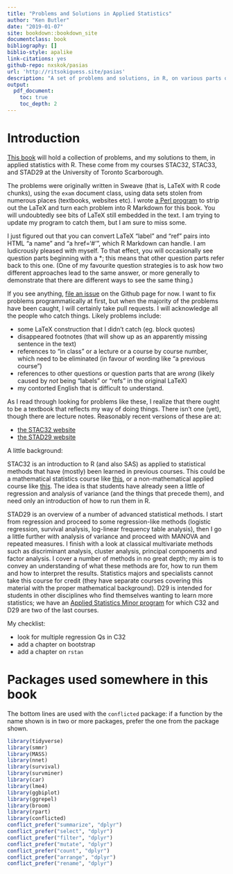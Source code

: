 ```yaml
---
title: "Problems and Solutions in Applied Statistics"
author: "Ken Butler"
date: "2019-01-07"
site: bookdown::bookdown_site
documentclass: book
bibliography: []
biblio-style: apalike
link-citations: yes
github-repo: nxskok/pasias
url: 'http://ritsokiguess.site/pasias'
description: "A set of problems and solutions, in R, on various parts of applied statistics"
output:
  pdf_document:
    toc: true
    toc_depth: 2
---
```


# Introduction


[This book](http://ritsokiguess.site/pasias/) will hold a collection
of problems, and my solutions to them, in applied statistics with
R. These come from my courses STAC32, STAC33, and STAD29 at the University of
Toronto Scarborough. 

The problems were originally written in Sweave (that is, LaTeX with R
code chunks), using the `exam` document class, using data sets stolen
from numerous places (textbooks, websites etc).  I wrote [a Perl
program](https://raw.githubusercontent.com/nxskok/pasias/master/convert.pl)
to strip out the LaTeX and turn each problem into R Markdown for this
book. You will undoubtedly see bits of LaTeX still embedded in the
text. I am trying to update my program to catch them, but I am sure to
miss some. 

I just figured out that you can convert LaTeX "label" and "ref" pairs
into HTML "a name" and "a href='#'", which R Markdown can handle. I am
ludicrously pleased with myself. To that effect, you will occasionally
see question parts beginning with a *; this means that other question
parts refer back to this one. (One of my favourite question strategies
is to ask how two different approaches lead to the same answer, or
more generally to demonstrate that there are different ways to see the
same thing.)

If you see anything, [file an
issue](https://github.com/nxskok/pasias/issues) on the Github page for
now. I want to fix problems programmatically at first, but when the
majority of the problems have been caught, I will certainly take pull
requests. I will acknowledge all the people who catch things. Likely
problems include:

- some LaTeX construction that I didn't catch (eg. block quotes)
- disappeared footnotes (that will show up as an apparently missing sentence in the text)
- references to "in class" or a lecture or a course by course number, which need to be eliminated (in favour of wording like "a previous course")
- references to other questions or question parts that are *wrong* (likely caused by *not* being "labels" or "refs" in the original LaTeX)
- my contorted English that is difficult to understand.

As I read through looking for problems like these, I realize that
there ought to be a textbook that reflects my way of doing
things. There isn't one (yet), though there are lecture
notes. Reasonably recent versions of these are at:

- [the STAC32 website](http://www.utsc.utoronto.ca/~butler/c32/notes/slides.pdf)
- [the STAD29 website](https://www.utsc.utoronto.ca/~butler/d29/slides-sw.pdf)

A little background:

STAC32 is an introduction to R (and also SAS) as
applied to statistical methods that have (mostly) been learned in
previous courses. This could be a mathematical statistics course like
[this](https://utsc.calendar.utoronto.ca/course/stab57h3), or a
non-mathematical applied course like
[this](https://utsc.calendar.utoronto.ca/course/stab27h3). The idea is
that students have already seen a little of regression and analysis of
variance (and the things that precede them), and need only an
introduction of how to run them in R.

STAD29 is an overview of a number of advanced statistical methods. I
start from regression and proceed to some regression-like methods
(logistic regression, survival analysis, log-linear frequency table
analysis), then I go a little further with analysis of variance and
proceed with MANOVA and repeated measures. I finish with a look at
classical multivariate methods such as discriminant analysis, cluster
analysis, principal components and factor analysis. I cover a number
of methods in no great depth; my aim is to convey an understanding of
what these methods are for, how to run them and how to interpret the
results. Statistics majors and specialists cannot take this course for
credit (they have separate courses covering this material with the
proper mathematical background). D29 is intended for students in other
disciplines who find themselves wanting to learn more statistics; we
have an [Applied Statistics Minor
program](https://utsc.calendar.utoronto.ca/minor-program-applied-statistics-science)
for which C32 and D29 are two of the last courses.

My checklist:

- look for multiple regression Qs in C32
- add a chapter on bootstrap
- add a chapter on `rstan`


# Packages used somewhere in this book

The bottom lines are used with the `conflicted` package: if a function by
the name shown is in two or more packages, prefer the one from the
package shown.

```r
library(tidyverse)
library(smmr)
library(MASS)
library(nnet)
library(survival)
library(survminer)
library(car)
library(lme4)
library(ggbiplot)
library(ggrepel)
library(broom)
library(rpart)
library(conflicted)
conflict_prefer("summarize", "dplyr")
conflict_prefer("select", "dplyr")
conflict_prefer("filter", "dplyr")
conflict_prefer("mutate", "dplyr")
conflict_prefer("count", "dplyr")
conflict_prefer("arrange", "dplyr")
conflict_prefer("rename", "dplyr")
```